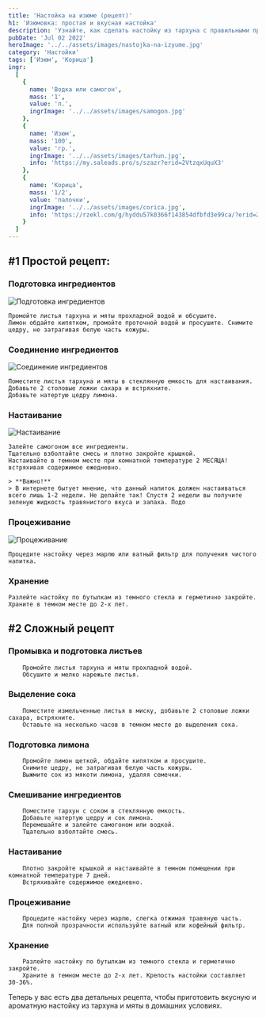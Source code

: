 ```yaml
---
title: 'Настойка на изюме (рецепт)'
h1: 'Изюмовка: простая и вкусная настойка'
description: 'Узнайте, как сделать настойку из тархуна с правильными пропорциями ингредиентов и пошаговым рецептом. Настойка на душистых травах с лимоном пьется мягко 👍. Отличные рецепты на основе самогона ждут вас!'
pubDate: 'Jul 02 2022'
heroImage: '../../assets/images/nastojka-na-izyume.jpg'
category: 'Настойки'
tags: ['Изюм', 'Корица']
ingr:
  [
    {
      name: 'Водка или самогон',
      mass: '1',
      value: 'л.',
      ingrImage: '../../assets/images/samogon.jpg'
    },
    {
      name: 'Изюм',
      mass: '100',
      value: 'гр.',
      ingrImage: '../../assets/images/tarhun.jpg',
      info: 'https://my.saleads.pro/s/szazr?erid=2VtzqxUquX3'
    },
    {
      name: 'Корица',
      mass: '1/2',
      value: 'палочки',
      ingrImage: '../../assets/images/corica.jpg',
      info: 'https://rzekl.com/g/hyddu57k0366f143854dfbfd3e99ca/?erid=25H8d7vbP8SRTvH4QP3RzP&ulp=https%3A%2F%2Fmegamarket.ru%2Fcatalog%2Fkorica%2F%23%3Frelated_search%3D%25D0%25BA%25D0%25BE%25D1%2580%25D0%25B8%25D1%2586%25D0%25B0'
    }
  ]
---
```



## #1 Простой рецепт:

### Подготовка ингредиентов

<Image src={img1} formats='avif' alt='Подготовка ингредиентов' />

    Промойте листья тархуна и мяты прохладной водой и обсушите.
    Лимон обдайте кипятком, промойте проточной водой и просушите. Снимите цедру, не затрагивая белую часть кожуры.

### Соединение ингредиентов

<Image src={img2} formats='avif' alt='Соединение ингредиентов' />

    Поместите листья тархуна и мяты в стеклянную емкость для настаивания.
    Добавьте 2 столовые ложки сахара и встряхните.
    Добавьте натертую цедру лимона.

### Настаивание

<Image src={img3} formats='avif' alt='Настаивание' />

    Залейте самогоном все ингредиенты.
    Тщательно взболтайте смесь и плотно закройте крышкой.
    Настаивайте в темном месте при комнатной температуре 2 МЕСЯЦА! встряхивая содержимое ежедневно.

    > **Важно!**
    > В интернете бытует мнение, что данный напиток должен настаиваться всего лишь 1-2 недели. Не делайте так! Спустя 2 недели вы получите зеленую жидкость травянистого вкуса и запаха. Подо

### Процеживание

<Image src={img4} formats='avif' alt='Процеживание' />

    Процедите настойку через марлю или ватный фильтр для получения чистого напитка.

### Хранение

    Разлейте настойку по бутылкам из темного стекла и герметично закройте.
    Храните в темном месте до 2-х лет.

## #2 Сложный рецепт

### Промывка и подготовка листьев

        Промойте листья тархуна и мяты прохладной водой.
        Обсушите и мелко нарежьте листья.

### Выделение сока

        Поместите измельченные листья в миску, добавьте 2 столовые ложки сахара, встряхните.
        Оставьте на несколько часов в темном месте до выделения сока.

### Подготовка лимона

        Промойте лимон щеткой, обдайте кипятком и просушите.
        Снимите цедру, не затрагивая белую часть кожуры.
        Выжмите сок из мякоти лимона, удаляя семечки.

### Смешивание ингредиентов

        Поместите тархун с соком в стеклянную емкость.
        Добавьте натертую цедру и сок лимона.
        Перемешайте и залейте самогоном или водкой.
        Тщательно взболтайте смесь.

### Настаивание

        Плотно закройте крышкой и настаивайте в темном помещении при комнатной температуре 7 дней.
        Встряхивайте содержимое ежедневно.

### Процеживание

        Процедите настойку через марлю, слегка отжимая травяную часть.
        Для полной прозрачности используйте ватный или кофейный фильтр.

### Хранение

        Разлейте настойку по бутылкам из темного стекла и герметично закройте.
        Храните в темном месте до 2-х лет. Крепость настойки составляет 30-36%.

Теперь у вас есть два детальных рецепта, чтобы приготовить вкусную и ароматную настойку из тархуна и мяты в домашних условиях.
